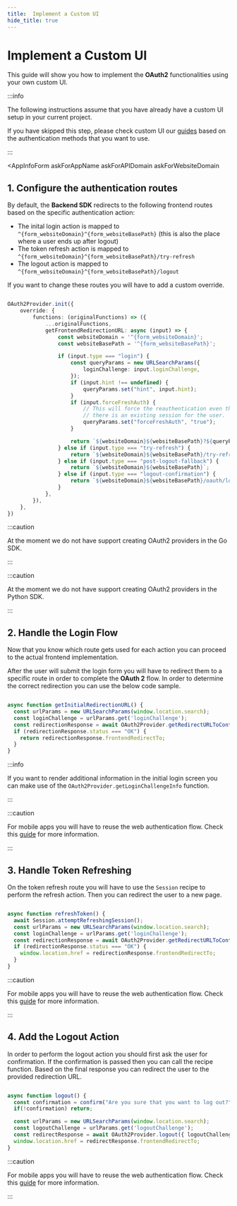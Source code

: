 ```yaml
---
title:  Implement a Custom UI
hide_title: true
---
```



# Implement a Custom UI

This guide will show you how to implement the **OAuth2** functionalities using your own custom UI.

:::info

The following instructions assume that you have already have a custom UI setup in your current project.

If you have skipped this step, please check custom UI our [guides](/docs/guides) based on the authentication methods that you want to use.

:::


<CoreInjector defaultValue="https://<your-core-identifier>.aws.supertokens.io" showTenantId={false}>

<AppInfoForm
    askForAppName
    askForAPIDomain
    askForWebsiteDomain
>

## 1. Configure the authentication routes

By default, the **Backend SDK** redirects to the following frontend routes based on the specific authentication action:

- The inital login action is mapped to `^{form_websiteDomain}^{form_websiteBasePath}` (this is also the place where a user ends up after logout)
- The token refresh action is mapped to `^{form_websiteDomain}^{form_websiteBasePath}/try-refresh`
- The logout action is mapped to `^{form_websiteDomain}^{form_websiteBasePath}/logout`

If you want to change these routes you will have to add a custom override.

<BackendSDKTabs>

<TabItem value="nodejs">

```typescript

OAuth2Provider.init({
    override: {
        functions: (originalFunctions) => ({
            ...originalFunctions,
            getFrontendRedirectionURL: async (input) => {
                const websiteDomain = '^{form_websiteDomain}'; 
                const websiteBasePath = '^{form_websiteBasePath}';

                if (input.type === "login") {
                    const queryParams = new URLSearchParams({
                        loginChallenge: input.loginChallenge,
                    });
                    if (input.hint !== undefined) {
                        queryParams.set("hint", input.hint);
                    }
                    if (input.forceFreshAuth) {
                        // This will force the reauthentication even though
                        // there is an existing session for the user.
                        queryParams.set("forceFreshAuth", "true");
                    }

                    return `${websiteDomain}${websiteBasePath}?${queryParams.toString()}`;
                } else if (input.type === "try-refresh") {
                    return `${websiteDomain}${websiteBasePath}/try-refresh?loginChallenge=${input.loginChallenge}`;
                } else if (input.type === "post-logout-fallback") {
                    return `${websiteDomain}${websiteBasePath}`;
                } else if (input.type === "logout-confirmation") {
                    return `${websiteDomain}${websiteBasePath}/oauth/logout?logoutChallenge=${input.logoutChallenge}`;
                }
            },
        }),
    },
})

```

</TabItem>

<TabItem value="go">

:::caution

At the moment we do not have support creating OAuth2 providers in the Go SDK.

:::

</TabItem>

<TabItem value="python">

:::caution

At the moment we do not have support creating OAuth2 providers in the Python SDK.

:::

</TabItem>

</BackendSDKTabs>

## 2. Handle the Login Flow 

Now that you know which route gets used for each action you can proceed to the actual frontend implementation.
  
After the user will submit the login form you will have to redirect them to a specific route in order to complete the **OAuth 2** flow.
In order to determine the correct redirection you can use the below code sample.


<FrontendCustomUITabs>

<TabItem value="web">

```typescript

async function getInitialRedirectionURL() {
  const urlParams = new URLSearchParams(window.location.search);
  const loginChallenge = urlParams.get('loginChallenge');
  const redirectionResponse = await OAuth2Provider.getRedirectURLToContinueOAuthFlow({ loginChallenge });
  if (redirectionResponse.status === "OK") {
    return redirectionResponse.frontendRedirectTo;
  }
}

```
:::info

If you want to render additional information in the initial login screen you can make use of the `OAuth2Provider.getLoginChallengeInfo` function.

:::


</TabItem>

<TabItem value="mobile">

:::caution

For mobile apps you will have to reuse the web authentication flow. Check this [guide](/docs/oauth/reuse-website-login) for more information.

:::

</TabItem>

</FrontendCustomUITabs>



## 3. Handle Token Refreshing

On the token refresh route you will have to use the `Session` recipe to perform the refresh action.
Then you can redirect the user to a new page.

<FrontendCustomUITabs>

<TabItem value="web">

```typescript

async function refreshToken() {
  await Session.attemptRefreshingSession();
  const urlParams = new URLSearchParams(window.location.search);
  const loginChallenge = urlParams.get('loginChallenge');
  const redirectionResponse = await OAuth2Provider.getRedirectURLToContinueOAuthFlow({ loginChallenge });
  if (redirectionResponse.status === "OK") {
    window.location.href = redirectionResponse.frontendRedirectTo;
  }
}

```

</TabItem>

<TabItem value="mobile">

:::caution

For mobile apps you will have to reuse the web authentication flow. Check this [guide](/docs/oauth/reuse-website-login) for more information.

:::

</TabItem>

</FrontendCustomUITabs>

## 4. Add the Logout Action

In order to perform the logout action you should first ask the user for confirmation.
If the confirmation is passed then you can call the recipe function.
Based on the final response you can redirect the user to the provided redirection URL.

<FrontendCustomUITabs>

<TabItem value="web">

```typescript

async function logout() {
  const confirmation = confirm("Are you sure that you want to log out?");
  if(!confirmation) return;

  const urlParams = new URLSearchParams(window.location.search);
  const logoutChallenge = urlParams.get('logoutChallenge');
  const redirectResponse = await OAuth2Provider.logout({ logoutChallenge });
  window.location.href = redirectResponse.frontendRedirectTo;
}

```

</TabItem>

<TabItem value="mobile">

:::caution

For mobile apps you will have to reuse the web authentication flow. Check this [guide](/docs/oauth/reuse-website-login) for more information.

:::

</TabItem>

</FrontendCustomUITabs>


</AppInfoForm>

</CoreInjector>
